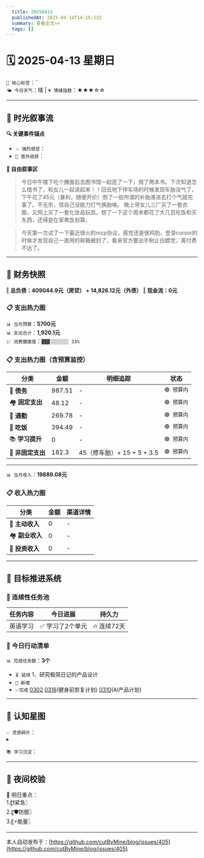 ```yaml
---
  title: 20250413
  publishedAt: 2025-04-14T14:15:13Z
  summary: 查看全文>>
  tags: []
---
```


# 🗓️ 2025-04-13 星期日
`🔑 核心标签`：``  
`🌤️ 今日天气`：晴 | `💗 情绪指数`：★★★☆☆  

---


## 🌊 **时光叙事流**
**🔍 关键事件锚点**  
- `💥 强烈感受`：            
- `🎉 意外收获`：      

**📖 自由叙事区**  
> 今日中午楼下吃个腌面后去图书馆一起逛了一下，借了两本书。下次知道怎么借书了，和女儿一起读起来！！回去地下停车场的时候发现车胎没气了，下午花了45元（暴利，随便开价）倒了一些所谓的补胎液进去打个气就完事了。不无奈，怪自己没能力打气换胎咯。
> 晚上带女儿三广买了一套衣服，又网上买了一套化妆品玩具。想了一下这个周末都花了大几百吃饭和买东西，还得是在家煮饭划算。

> 今天第一次试了一下最近很火的mcp协议，感觉还是很鸡肋。登录cursor的时候才发现自己一直用的邮箱被封了，看来官方要出手制止白嫖党，离付费不远了。

---

## 💸 **财务快照**
‖ **总负债：409044.9元（房贷） + 14,826.12元（外债）**
‖ **现金流：0元**

### 📋 支出热力图

`📊 当月预算`：**5700元**  
`📊 支出合计`：**1,920.1元**  
`💹 消费健康度`：`▓▓▓░░░░░░░ 33%`  
### 📋 支出热力图（含预算监控）
| 分类         | 金额    | 明细追踪                  | 状态           |
|--------------|---------|---------------------------|----------------|
| 🏦 **债务**    | 987.51   | -    | `🟢 预算内`   |
| 🏘️ **固定支出** | 48.12     |  -   | `🟢 预算内`     |
| 🚌 **通勤**     | 269.78      | -      | `🟢 预算内`     |
| 🍜 **吃饭**     |  394.49   | -   | `🟢 预算内`   |
| 📚 **学习提升** | 0      | -       | `🟢 预算内`     |
| 🎲 **非固定支出** | 182.3     | 45（修车胎）+ 15 + 5 + 3.5     | `🟢 预算内`  |
---

`📊 当月收入`：**19889.08元**  

### 📋 收入热力图
| 分类         | 金额    | 渠道详情             |
|--------------|---------|-------------------------|
| 🏦 **主动收入**  | 0                | -        |
| 🏘️ **副业收入**  | 0                | -        |
| 🚌 **投资收入**  | 0                | -        |



---

## 🎯 **目标推进系统**

### 🔄 连续性任务池
| 任务内容                | 今日进展          | 持久力     |
|-------------------------|-------------------|------------|
| 英语学习         | ✅ 学习了2个单元 | 🔥 连续72天  |



### 📌 今日行动清单

`📊 完成任务数`：**3个**  
- `⏳ 延续` 1、研究极简日记的产品设计             
- `🚩 新增`   
- `✅完成` [0302](note://WEB9685e40ae7a6464db1196641a1ffd0ee)   [0316](note://WEBc1fcc89ec3e741538b703e8017b38c9f)(健身前恢复计划)  [0310](note://WEBfc89f9187c014fbe9fab88e2d09b4bde)(AI产品计划)


---

## 🌌 **认知星图**
`💡 灵感碎片`：  
▸ 


`📚 学习沉淀`：  
> 

---

## 🌃 夜间校验

🚀 明日重点：  
1.〖❗紧急〗  
2.〖🛡️防御〗  
3.〖⚡能量〗

---
本人自动发布于：[https://github.com/cutByMine/blog/issues/405](https://github.com/cutByMine/blog/issues/405)
